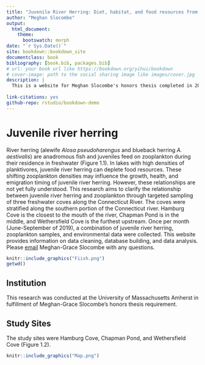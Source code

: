 ```yaml
--- 
title: "Juvenile River Herring: Diet, habitat, and food resources from the Connecticut River"
author: "Meghan Slocombe"
output: 
  html_document:
    theme:
      bootswatch: morph
date: "`r Sys.Date()`"
site: bookdown::bookdown_site
documentclass: book
bibliography: [book.bib, packages.bib]
# url: your book url like https://bookdown.org/yihui/bookdown
# cover-image: path to the social sharing image like images/cover.jpg
description: |
  This is a website for Meghan Slocombe's honors thesis completed in 2020 at the University of Massachusetts Amherst.
  
link-citations: yes
github-repo: rstudio/bookdown-demo
---
```


# Juvenile river herring

River herring (alewife *Alosa pseudoharengus* and blueback herring *A. aestivalis*) are anadromous fish and juveniles feed on zooplankton during their residence in freshwater (Figure 1.1). In lakes with high densities of planktivores, juvenile river herring can deplete food resources. These shifting zooplankton densities may influence the growth, health, and emigration timing of juvenile river herring. However, these relationships are not yet fully understood. 
  This research aims to clarify the relationship between juvenile river herring and zooplankton through targeted sampling of three freshwater coves along the Connecticut River. The coves were stratified along the southern portion of the Connecticut river.  Hamburg Cove is the closest to the mouth of the river, Chapman Pond is in the middle, and Wethersfield Cove is the furthest upstream. Once per month (June-September of 2019), a combination of juvenile river herring, zooplankton samples, and environmental data were collected. This website provides information on data cleaning, database building, and data analysis. Please [email](mailto:slocombemg@gmail.com) Meghan-Grace Slocombe with any questions.
  
```r
knitr::include_graphics("Fiish.png")
getwd()
```

## Institution 

This research was conducted at the University of Massachusetts Amherst in fulfillment of Meghan-Grace Slocombe's honors thesis requirement.

## Study Sites

The study sites were Hamburg Cove, Chapman Pond, and Wethersfield Cove (Figure 1.2).

```r
knitr::include_graphics("Map.png")
```
